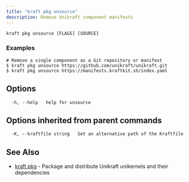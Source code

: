 ```yaml
---
title: "kraft pkg unsource"
description: Remove Unikraft component manifests
---
```


```console
kraft pkg unsource [FLAGS] [SOURCE]
```

### Examples

```console
# Remove a single component as a Git repository or manifest
$ kraft pkg unsource https://github.com/unikraft/unikraft.git
$ kraft pkg unsource https://manifests.kraftkit.sh/index.yaml

```

## Options

```text
  -h, --help   help for unsource
```

## Options inherited from parent commands

```text
  -K, --kraftfile string   Set an alternative path of the Kraftfile
```

## See Also

* [kraft pkg](kraft_pkg.md)	 - Package and distribute Unikraft unikernels and their dependencies
